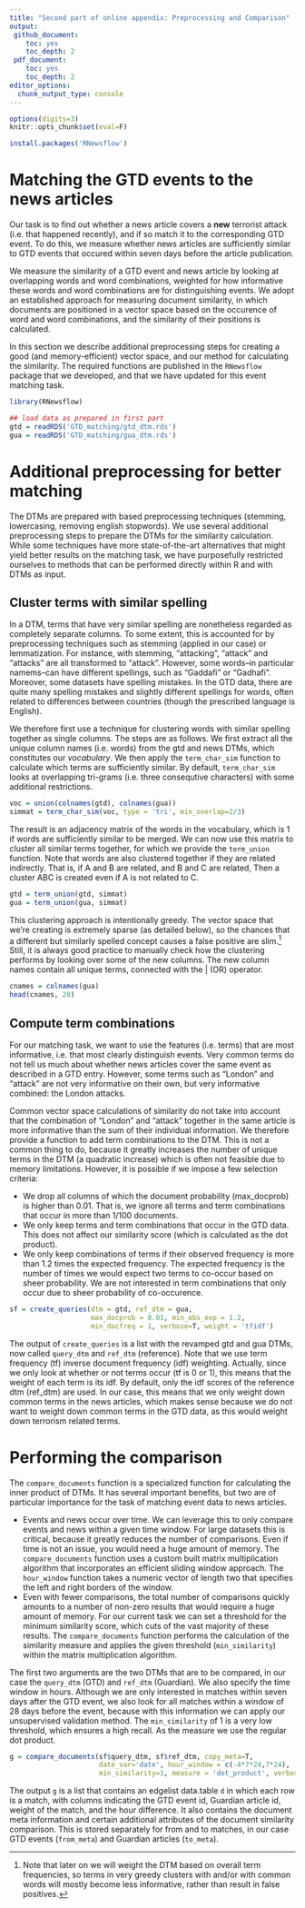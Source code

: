 ```yaml
---
title: "Second part of online appendix: Preprocessing and Comparison"
output: 
 github_document:
    toc: yes
    toc_depth: 2
 pdf_document:
    toc: yes
    toc_depth: 2
editor_options:
  chunk_output_type: console
---
```

  
```r
options(digits=3)
knitr::opts_chunk$set(eval=F)
```


```r
install.packages('RNewsflow')
```

# Matching the GTD events to the news articles

Our task is to find out whether a news article covers a **new** terrorist attack (i.e. that happened recently), and if so match it to the corresponding GTD event. To do this, we measure whether news articles are sufficiently similar to GTD events that occured within seven days before the article publication. 

We measure the similarity of a GTD event and news article by looking at overlapping words and word combinations, weighted for how informative these words and word combinations are for distinguishing events. We adopt an established approach for measuring document similarity, in which documents are positioned in a vector space based on the occurence of word and word combinations, and the similarity of their positions is calculated. 

In this section we describe additional preprocessing steps for creating a good (and memory-efficient) vector space, and our method for calculating the similarity. The required functions are published in the `RNewsflow` package that we developed, and that we have updated for this event matching task.

```r
library(RNewsflow)
```

```r
## load data as prepared in first part
gtd = readRDS('GTD_matching/gtd_dtm.rds')
gua = readRDS('GTD_matching/gua_dtm.rds')
```

# Additional preprocessing for better matching

The DTMs are prepared with based preprocessing techniques (stemming, lowercasing, removing english stopwords).
We use several additional preprocessing steps to prepare the DTMs for the similarity calculation. While some techniques have more state-of-the-art alternatives that might yield better results on the matching task, we have purposefully restricted ourselves to methods that can be performed directly within R and with DTMs as input.  

## Cluster terms with similar spelling

In a DTM, terms that have very similar spelling are nonetheless regarded as completely separate columns. To some extent, this is accounted for by preprocessing techniques such as stemming (applied in our case) or lemmatization. For instance, with stemming, "attacking", "attack" and "attacks" are all transformed to "attack". However, some words--in particular namems--can have different spellings, such as "Gaddafi" or "Gadhafi". Moreover, some datasets have spelling mistakes. In the GTD data, there are quite many spelling mistakes and slightly different spellings for words, often related to differences between countries (though the prescribed language is English). 

We therefore first use a technique for clustering words with similar spelling together as single columns. The steps are as follows. We first extract all the unique column names (i.e. words) from the gtd and news DTMs, which constitutes our *vocabulary*. We then apply the `term_char_sim` function to calculate which terms are sufficiently similar. By default, `term_char_sim` looks at overlapping tri-grams (i.e. three consequtive characters) with some additional restrictions.

```r
voc = union(colnames(gtd), colnames(gua))  
simmat = term_char_sim(voc, type = 'tri', min_overlap=2/3)
```

The result is an adjacency matrix of the words in the vocabulary, which is 1 if words are sufficiently similar to be merged. We can now use this matrix to cluster all similar terms together, for which we provide the `term_union` function. Note that words are also clustered together if they are related indirectly. That is, if A and B are related, and B and C are related, Then a cluster ABC is created even if A is not related to C.   

```r
gtd = term_union(gtd, simmat)               
gua = term_union(gua, simmat)               
```

This clustering approach is intentionally greedy. The vector space that we're creating is extremely sparse (as detailed below), so the chances that a different but similarly spelled concept causes a false positive are slim.[^2] Still, it is always good practice to manually check how the clustering performs by looking over some of the new columns. The new column names contain all unique terms, connected with the | (OR) operator.

[^2]: Note that later on we will weight the DTM based on overall term frequencies, so terms in very greedy clusters with and/or with common words will mostly become less informative, rather than result in false positives.  

```r
cnames = colnames(gua)    
head(cnames, 20)    
```

## Compute term combinations

For our matching task, we want to use the features (i.e. terms) that are most informative, i.e. that most clearly distinguish events. Very common terms do not tell us much about whether news articles cover the same event as described in a GTD entry. However, some terms such as "London" and "attack" are not very informative on their own, but very informative combined: the London attacks. 

Common vector space calculations of similarity do not take into account that the combination of "London" and "attack" together in the same article is more informative than the sum of their individual information. We therefore provide a function to add term combinations to the DTM. This is not a common thing to do, because it greatly increases the number of unique terms in the DTM (a quadratic increase) which is often not feasible due to memory limitations. However, it is possible if we impose a few selection criteria:

* We drop all columns of which the document probability (max_docprob) is higher than 0.01. That is, we ignore all terms and term combinations that occur in more than 1/100 documents. 
* We only keep terms and term combinations that occur in the GTD data. This does not affect our similarity score (which is calculated as the dot product).
* We only keep combinations of terms if their observed frequency is more than 1.2 times the expected frequency. The expected frequency is the number of times we would expect two terms to co-occur based on sheer probability. We are not interested in term combinations that only occur due to sheer probability of co-occurence.

```r
sf = create_queries(dtm = gtd, ref_dtm = gua, 
                    max_docprob = 0.01, min_obs_exp = 1.2, 
                    min_docfreq = 1, verbose=T, weight = 'tfidf')
```

The output of `create_queries` is a list with the revamped gtd and gua DTMs, now called `query_dtm` and `ref_dtm` (reference). 
Note that we use term frequency (tf) inverse document frequency (idf) weighting. 
Actually, since we only look at whether or not terms occur (tf is 0 or 1), this means that the weight of each term is its idf. 
By default, only the idf scores of the reference dtm (ref_dtm) are used.
In our case, this means that we only weight down common terms in the news articles, which makes sense because we do not want to weight down common terms in the GTD data, as this would weight down terrorism related terms.

# Performing the comparison

The `compare_documents` function is a specialized function for calculating the inner product of DTMs. It has several important benefits, but two are of particular importance for the task of matching event data to news articles.

* Events and news occur over time. We can leverage this to only compare events and news within a given time window. For large datasets this is critical, because it greatly reduces the number of comparisons. Even if time is not an issue, you would need a huge amount of memory. The `compare_documents` function uses a custom built matrix multiplication algorithm that incorporates an efficient sliding window approach. The `hour_window` function takes a numeric vector of length two that specifies the left and right borders of the window.
* Even with fewer comparisons, the total number of comparisons quickly amounts to a number of non-zero results that would require a huge amount of memory. For our current task we can set a threshold for the minimum similarity score, which cuts of the vast majority of these results. The `compare_documents` function performs the calculation of the similarity measure and applies the given threshold (`min_similarity`) within the matrix multiplication algorithm. 

The first two arguments are the two DTMs that are to be compared, in our case the `query_dtm` (GTD) and `ref_dtm` (Guardian). We also specify the time window in hours. Although we are only interested in matches within seven days after the GTD event, we also look for all matches within a window of 28 days before the event, because with this information we can apply our unsupervised validation method. The `min_similarity` of 1 is a very low threshold, which ensures a high recall. As the measure we use the regular dot product.

```r
g = compare_documents(sf$query_dtm, sf$ref_dtm, copy_meta=T, 
                      date_var='date', hour_window = c(-4*7*24,7*24), 
                      min_similarity=1, measure = 'dot_product', verbose=T)

```

The output `g` is a list that contains an edgelist data.table `d` in which each row is a match, with columns indicating the GTD event id, Guardian article id, weight of the match, and the hour difference. It also contains the document meta information and certain additional attributes of the document similarity comparison. This is stored separately for from and to matches, in our case GTD events (`from_meta`) and Guardian articles (`to_meta`).
